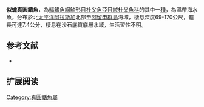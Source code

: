 {{Speciesbox
| name = 似蟾真圓鰭魚
| image = Eumicrotremus phrynoides.jpg
| image_width = 250px
| status = NE
| status_system = IUCN3.1
| genus = Eumicrotremus
| species = phrynoides
| authority = Gilbert & Burke, 1912
| synonyms = *''Cyclopterocottus phrynoides'' Gilbert & Burke, 1912
*''Cyclopteropsis phrynoides'' Gilbert & Burke, 1912
}}

'''似蟾真圓鰭魚'''，為[[輻鰭魚綱|輻鰭魚綱]][[鮋形目|鮋形目]][[杜父魚亞目|杜父魚亞目]][[絨杜父魚科|絨杜父魚科]]的其中一[[種|種]]，為溫帶海水魚，分布於北[[太平洋|太平洋]][[阿拉斯加|阿拉斯加]]北部至[[阿留申群島|阿留申群島]]海域，棲息深度69-170公尺，體長可達7.4公分，棲息在沙石底質底層水域，生活習性不明。
==参考文献==
*{{FishBase_species|genus=Eumicrotremus|species=phrynoides|year=2014|month=5}}

== 扩展阅读 ==
{{refbegin}}
{{wikispecies-inline|Eumicrotremus phrynoides|似蟾真圓鰭魚}}
{{refend}}

{{Wikispecies|Eumicrotremus phrynoides}}
{{Taxonbar|from=Q2290048}}

[[Category:真圓鰭魚屬|Category:真圓鰭魚屬]]


{{魚類小作品}}